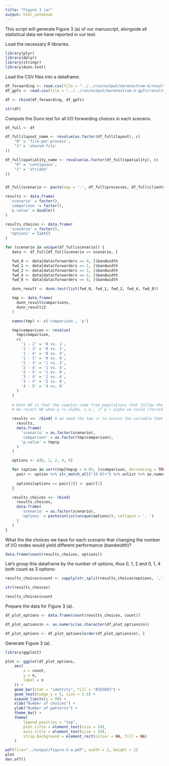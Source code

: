 ```yaml
---
title: "Figure 3 (a)"
output: html_notebook
---
```


This script will generate Figure 3 (a) of our manuscript, alongside all statistical data we have reported in our text.

Load the necessary R libraries.

```r
library(plyr)
library(dplyr)
library(stringr)
library(dunn.test)
```

Load the CSV files into a dataframe.

```r
df_forwarding <- read.csv(file = "../../run/output/marenostrum-4/results/results.csv", sep = ";")
df_gpfs <- read.csv(file = "../../run/output/marenostrum-4-gpfs/results/results.csv", sep = ";")

df <- rbind(df_forwarding, df_gpfs)

str(df)
```

Compute the Dunn test for all I/O forwarding choices in each scenario.

```r
df_full <- df

df_full$layout_name <- revalue(as.factor(df_full$layout), c(
    "0" = 'file-per-process',
    "1" = 'shared-file'
))

df_full$spatiality_name <- revalue(as.factor(df_full$spatiality), c(
    "0" = 'contiguous',
    "1" = 'strided'
))


df_full$scenario <- paste(sep = '-', df_full$processes, df_full$clients, df_full$layout, df_full$spatiality, df_full$request, df_full$odirect)

results <- data.frame(
  'scenario' = factor(),
  'comparison '= factor(),
  'p.value' = double()
)

results_choices <- data.frame(
  'scenario' = factor(),
  'options' = list()
)

for (scenario in unique(df_full$scenario)) {
   data <- df_full[df_full$scenario == scenario, ]

   fwd_0 <- data[data$forwarders == 0, ]$bandwidth
   fwd_1 <- data[data$forwarders == 1, ]$bandwidth
   fwd_2 <- data[data$forwarders == 2, ]$bandwidth
   fwd_4 <- data[data$forwarders == 4, ]$bandwidth
   fwd_8 <- data[data$forwarders == 8, ]$bandwidth

   dunn_result <- dunn.test(list(fwd_0, fwd_1, fwd_2, fwd_4, fwd_8))

   tmp <- data.frame(
     dunn_result$comparisons,
     dunn_result$Z
   )

   names(tmp) <- c('comparison', 'p')

   tmp$comparison <- revalue(
     tmp$comparison,
     c(
       '1 - 2' = '0 vs. 1',
       '1 - 3' = '0 vs. 2',
       '1 - 4' = '0 vs. 4',
       '1 - 5' = '0 vs. 8',
       '2 - 3' = '1 vs. 2',
       '2 - 4' = '1 vs. 4',
       '2 - 5' = '1 vs. 8',
       '3 - 4' = '2 vs. 4',
       '3 - 5' = '2 vs. 8',
       '4 - 5' = '4 vs. 8'
     )
   )
   
   # Dunn H0 is that the samples come from populations that follow the same distribution
   # We reject H0 when p <= alpha, i.e., if p > alpha we could (forced definition) say that "they come from similar distributions" (NOTICE: this is not exactly the TRUTH)

   results <<- rbind( # we need the two << to access the variable that is out of the scope
     results, 
     data.frame(
       'scenario' = as.factor(scenario),
       'comparison' = as.factor(tmp$comparison),
       'p.value' = tmp$p
     )
   )

   options <- c(0, 1, 2, 4, 8)

   for (option in sort(tmp[tmp$p > 0.05, ]$comparison, decreasing = TRUE)) {
     pair <- option %>% str_match_all("[0-9]+") %>% unlist %>% as.numeric
     
     options[options == pair[2]] <- pair[1]
   }

   results_choices <<- rbind(
     results_choices,
     data.frame(
       'scenario' = as.factor(scenario),
       'options' = paste(unlist(unique(options)), collapse = ', ')
     )
   )
}
```

What the the choices we have for each scenario that changing the number of I/O nodes would yield different performance (bandwidth)?

```r
data.frame(count(results_choices, options))
```

Let's group this dataframe by the number of options, thus 0, 1, 2 and 0, 1, 4 both count as 3 options:

```r
results_choices$count <- sapply(str_split(results_choices$options, ','), length)

str(results_choices)

results_choices$count
```

Prepare the data for Figure 3 (a).

```r
df_plot_options <- data.frame(count(results_choices, count))

df_plot_options$n <- as.numeric(as.character(df_plot_options$n))

df_plot_options <- df_plot_options[order(df_plot_options$n), ]
```

Generate Figure 3 (a).

```r
library(ggplot2)

plot <- ggplot(df_plot_options,
    aes(
        x = count,
        y = n,
        label = n
    )) +
    geom_bar(stat = "identity", fill = "#255D83") +
    geom_text(nudge_y = 5, size = 3.5) +
    expand_limits(y = 90) +
    xlab("Number of choices") + 
    ylab("Number of patterns") +
    theme_bw() +
    theme(
        legend.position = "top",
        plot.title = element_text(size = 10),
        axis.title = element_text(size = 10), 
        strip.background = element_rect(colour = NA, fill = NA)
    )

pdf(file="../output/figure-3-a.pdf", width = 2, height = 2)
plot
dev.off()

```


